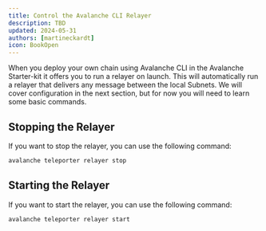```yaml
---
title: Control the Avalanche CLI Relayer
description: TBD
updated: 2024-05-31
authors: [martineckardt]
icon: BookOpen
---
```


When you deploy your own chain using Avalanche CLI in the Avalanche Starter-kit it offers you to run a relayer on launch. This will automatically run a relayer that delivers any message between the local Subnets. We will cover configuration in the next section, but for now you will need to learn some basic commands.

## Stopping the Relayer

If you want to stop the relayer, you can use the following command:

```bash
avalanche teleporter relayer stop
```

## Starting the Relayer

If you want to start the relayer, you can use the following command:

```bash
avalanche teleporter relayer start
```